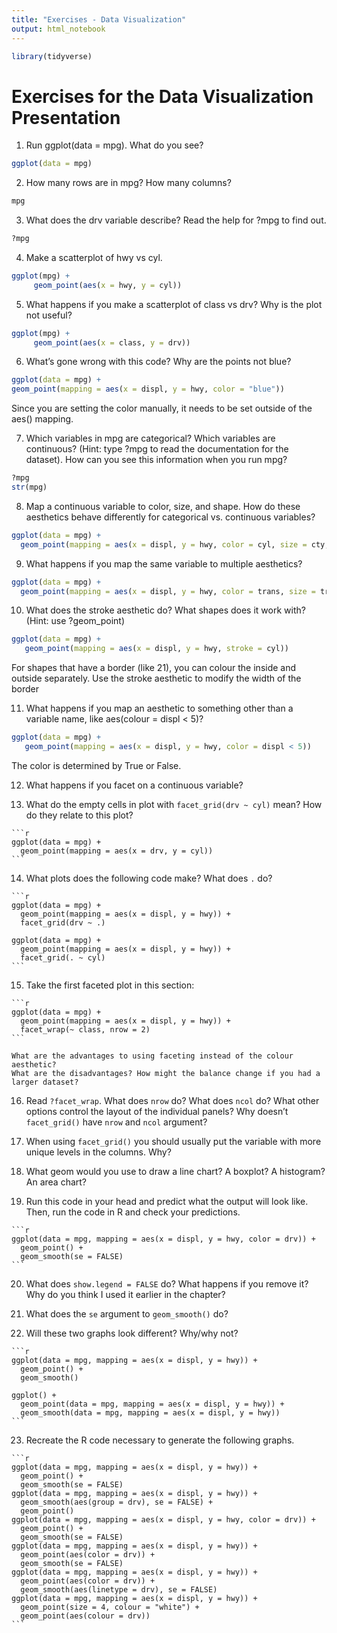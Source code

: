 ```yaml
---
title: "Exercises - Data Visualization"
output: html_notebook
---
```

```r
library(tidyverse)
```


# Exercises for the Data Visualization Presentation

1. Run ggplot(data = mpg). What do you see?

```r
ggplot(data = mpg)
```

2. How many rows are in mpg? How many columns?

```r
mpg
```

3. What does the drv variable describe? Read the help for ?mpg to find out.

```r
?mpg
```

4. Make a scatterplot of hwy vs cyl.

```r
ggplot(mpg) +
     geom_point(aes(x = hwy, y = cyl))
```

5. What happens if you make a scatterplot of class vs drv? Why is the plot not useful?

```r
ggplot(mpg) +
     geom_point(aes(x = class, y = drv))
```

6. What’s gone wrong with this code? Why are the points not blue?
```r
ggplot(data = mpg) +
geom_point(mapping = aes(x = displ, y = hwy, color = "blue"))
```

Since you are setting the color manually, it needs to be set outside of the 
aes() mapping.

7. Which variables in mpg are categorical? Which variables are continuous? (Hint: type ?mpg to read the
documentation for the dataset). How can you see this information when you run mpg?

```r
?mpg
str(mpg)
```

8. Map a continuous variable to color, size, and shape. How do these aesthetics behave differently for
categorical vs. continuous variables?

```r
ggplot(data = mpg) +
  geom_point(mapping = aes(x = displ, y = hwy, color = cyl, size = cty, shape = year ))
```

9. What happens if you map the same variable to multiple aesthetics?

```r
ggplot(data = mpg) +
  geom_point(mapping = aes(x = displ, y = hwy, color = trans, size = trans, shape = trans ))
```

10. What does the stroke aesthetic do? What shapes does it work with? (Hint: use ?geom_point)

```r
ggplot(data = mpg) +
   geom_point(mapping = aes(x = displ, y = hwy, stroke = cyl))
```

For shapes that have a border (like 21), you can colour the inside and
outside separately. Use the stroke aesthetic to modify the width of the
border

11. What happens if you map an aesthetic to something other than a variable name, like aes(colour =
displ < 5)?

```r
ggplot(data = mpg) +
   geom_point(mapping = aes(x = displ, y = hwy, color = displ < 5))
```

The color is determined by True or False.

12.  What happens if you facet on a continuous variable?

13.  What do the empty cells in plot with `facet_grid(drv ~ cyl)` mean?
    How do they relate to this plot?
    
    ```r
    ggplot(data = mpg) + 
      geom_point(mapping = aes(x = drv, y = cyl))
    ```

14.  What plots does the following code make? What does `.` do?

    ```r
    ggplot(data = mpg) + 
      geom_point(mapping = aes(x = displ, y = hwy)) +
      facet_grid(drv ~ .)
    
    ggplot(data = mpg) + 
      geom_point(mapping = aes(x = displ, y = hwy)) +
      facet_grid(. ~ cyl)
    ```

15.  Take the first faceted plot in this section:

    ```r
    ggplot(data = mpg) + 
      geom_point(mapping = aes(x = displ, y = hwy)) + 
      facet_wrap(~ class, nrow = 2)
    ```
    
    What are the advantages to using faceting instead of the colour aesthetic?
    What are the disadvantages? How might the balance change if you had a 
    larger dataset?
    
16.  Read `?facet_wrap`. What does `nrow` do? What does `ncol` do? What other
    options control the layout of the individual panels? Why doesn't
    `facet_grid()` have `nrow` and `ncol` argument?

17.  When using `facet_grid()` you should usually put the variable with more
    unique levels in the columns. Why?
    
18.  What geom would you use to draw a line chart? A boxplot? 
    A histogram? An area chart?

19.  Run this code in your head and predict what the output will look like.
    Then, run the code in R and check your predictions.
    
    ```r
    ggplot(data = mpg, mapping = aes(x = displ, y = hwy, color = drv)) + 
      geom_point() + 
      geom_smooth(se = FALSE)
    ```

20.  What does `show.legend = FALSE` do?  What happens if you remove it?  
    Why do you think I used it earlier in the chapter?

21.  What does the `se` argument to `geom_smooth()` do?


22.  Will these two graphs look different? Why/why not?

    ```r
    ggplot(data = mpg, mapping = aes(x = displ, y = hwy)) + 
      geom_point() + 
      geom_smooth()
    
    ggplot() + 
      geom_point(data = mpg, mapping = aes(x = displ, y = hwy)) + 
      geom_smooth(data = mpg, mapping = aes(x = displ, y = hwy))
    ```

23.  Recreate the R code necessary to generate the following graphs.
    
    ```r
    ggplot(data = mpg, mapping = aes(x = displ, y = hwy)) + 
      geom_point() + 
      geom_smooth(se = FALSE)
    ggplot(data = mpg, mapping = aes(x = displ, y = hwy)) + 
      geom_smooth(aes(group = drv), se = FALSE) +
      geom_point()
    ggplot(data = mpg, mapping = aes(x = displ, y = hwy, color = drv)) + 
      geom_point() + 
      geom_smooth(se = FALSE)
    ggplot(data = mpg, mapping = aes(x = displ, y = hwy)) + 
      geom_point(aes(color = drv)) + 
      geom_smooth(se = FALSE)
    ggplot(data = mpg, mapping = aes(x = displ, y = hwy)) + 
      geom_point(aes(color = drv)) +
      geom_smooth(aes(linetype = drv), se = FALSE)
    ggplot(data = mpg, mapping = aes(x = displ, y = hwy)) + 
      geom_point(size = 4, colour = "white") + 
      geom_point(aes(colour = drv))
    ```